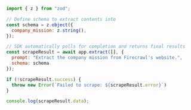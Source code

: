 ```js Node
import { z } from "zod";

// Define schema to extract contents into
const schema = z.object({
  company_mission: z.string(),
});

// SDK automatically polls for completion and returns final results
const scrapeResult = await app.extract([], {
  prompt: "Extract the company mission from Firecrawl's website.",
  schema: schema
});

if (!scrapeResult.success) {
  throw new Error(`Failed to scrape: ${scrapeResult.error}`)
}

console.log(scrapeResult.data);
```
